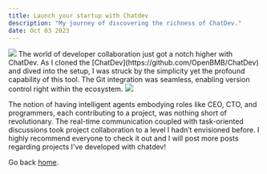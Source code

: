 ```yaml
---
title: Launch your startup with Chatdev
description: "My journey of discovering the richness of ChatDev."
date: Oct 03 2023
---
```


<Image src={chatdev-logo} />
The world of developer collaboration just got a notch higher with ChatDev. As I cloned the [ChatDev](https://github.com/OpenBMB/ChatDev) and dived into the setup, 
I was struck by the simplicity yet the profound capability of this tool. The Git integration was seamless, enabling version control right within the ecosystem. 
<Image src={chatdev-git} />

The notion of having intelligent agents embodying roles like CEO, CTO, and programmers, each contributing to a project, was nothing short of revolutionary. 
The real-time communication coupled with task-oriented discussions took project collaboration to a level I hadn’t envisioned before. 
I highly recommend everyone to check it out and I will post more posts regarding projects I've developed with chatdev!

Go back [home](/).